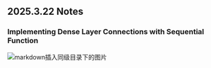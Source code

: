 ﻿## 2025.3.22 Notes

### Implementing Dense Layer Connections with Sequential Function

![markdown插入同级目录下的图片](src\content\blog\Tensorflow中构建神经网络.001.png)